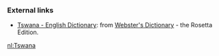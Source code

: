 === External links ===
*[http://www.websters-online-dictionary.org/definition/Tswana-english/ Tswana - English Dictionary]: from [http://www.websters-online-dictionary.org/ Webster's Dictionary] - the Rosetta Edition.

[[nl:Tswana]]